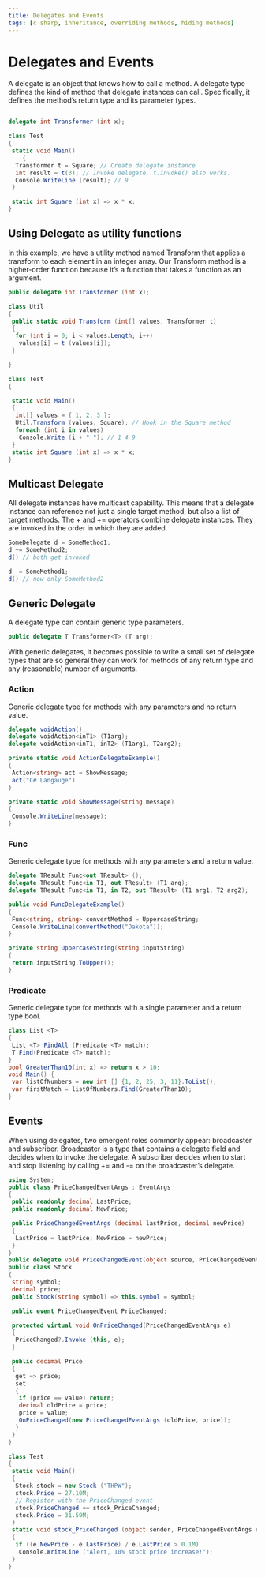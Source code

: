 ```yaml
---
title: Delegates and Events
tags: [c sharp, inheritance, overriding methods, hiding methods]
---
```


# Delegates and Events

A delegate is an object that knows how to call a method.
A delegate type defines the kind of method that delegate instances can call. Specifically, it defines the method’s return type and its parameter types.

```csharp

delegate int Transformer (int x);

class Test
{
 static void Main()
    {
  Transformer t = Square; // Create delegate instance
  int result = t(3); // Invoke delegate, t.invoke() also works.
  Console.WriteLine (result); // 9
 }

 static int Square (int x) => x * x;
}
```

## Using Delegate as utility functions

In this example, we have a utility method named Transform that applies a transform to each element in an integer array. Our Transform method is a higher-order function because it’s a function that takes a function as an argument.

```csharp
public delegate int Transformer (int x);

class Util
{
 public static void Transform (int[] values, Transformer t)
 {
  for (int i = 0; i < values.Length; i++)
   values[i] = t (values[i]);
 }

}

class Test
{

 static void Main()
 {
  int[] values = { 1, 2, 3 };
  Util.Transform (values, Square); // Hook in the Square method
  foreach (int i in values)
   Console.Write (i + " "); // 1 4 9
 }
 static int Square (int x) => x * x;
}
```

## Multicast Delegate

All delegate instances have multicast capability. This means that a delegate instance
can reference not just a single target method, but also a list of target methods. The +
and += operators combine delegate instances. They are invoked in the order in which they are added.

```csharp
SomeDelegate d = SomeMethod1;
d += SomeMethod2;
d() // both get invoked

d -= SomeMethod1;
d() // now only SomeMethod2
```

## Generic Delegate

A delegate type can contain generic type parameters.

```csharp
public delegate T Transformer<T> (T arg);
```

With generic delegates, it becomes possible to write a small set of delegate types that
are so general they can work for methods of any return type and any (reasonable)
number of arguments.

### Action

Generic delegate type for methods with any parameters and no return value.

```csharp
delegate voidAction();
delegate voidAction<inT1> (T1arg);
delegate voidAction<inT1, inT2> (T1arg1, T2arg2);

private static void ActionDelegateExample()
{
 Action<string> act = ShowMessage;
 act("C# Langauge")
}

private static void ShowMessage(string message)
{
 Console.WriteLine(message);
}
```

### Func

Generic delegate type for methods with any parameters and a return value.

```csharp
delegate TResult Func<out TResult> ();
delegate TResult Func<in T1, out TResult> (T1 arg);
delegate TResult Func<in T1, in T2, out TResult> (T1 arg1, T2 arg2);

public void FuncDelegateExample()
{
 Func<string, string> convertMethod = UppercaseString;
 Console.WriteLine(convertMethod("Dakota"));
}

private string UppercaseString(string inputString)
{
 return inputString.ToUpper();
}
```

### Predicate

Generic delegate type for methods with a single parameter and a return type bool.

```csharp
class List <T>
{
 List <T> FindAll (Predicate <T> match);
 T Find(Predicate <T> match);
}
bool GreaterThan10(int x) => return x > 10;
void Main() {
 var listOfNumbers = new int [] {1, 2, 25, 3, 11}.ToList();
 var firstMatch = listOfNumbers.Find(GreaterThan10);
}
```

## Events

When using delegates, two emergent roles commonly appear: broadcaster and
subscriber. Broadcaster is a type that contains a delegate field and decides when to invoke the delegate. A subscriber decides when to start and stop listening by calling += and -= on the broadcaster’s delegate.

```csharp
using System;
public class PriceChangedEventArgs : EventArgs
{
 public readonly decimal LastPrice;
 public readonly decimal NewPrice;

 public PriceChangedEventArgs (decimal lastPrice, decimal newPrice)
 {
  LastPrice = lastPrice; NewPrice = newPrice;
 }
}
public delegate void PriceChangedEvent(object source, PriceChangedEventArgs args);
public class Stock
{
 string symbol;
 decimal price;
 public Stock(string symbol) => this.symbol = symbol;

 public event PriceChangedEvent PriceChanged;

 protected virtual void OnPriceChanged(PriceChangedEventArgs e)
 {
  PriceChanged?.Invoke (this, e);
 }

 public decimal Price
 {
  get => price;
  set
  {
   if (price == value) return;
   decimal oldPrice = price;
   price = value;
   OnPriceChanged(new PriceChangedEventArgs (oldPrice, price));
  }
 }
}

class Test
{
 static void Main()
 {
  Stock stock = new Stock ("THPW");
  stock.Price = 27.10M;
  // Register with the PriceChanged event
  stock.PriceChanged += stock_PriceChanged;
  stock.Price = 31.59M;
 }
 static void stock_PriceChanged (object sender, PriceChangedEventArgs e)
 {
  if ((e.NewPrice - e.LastPrice) / e.LastPrice > 0.1M)
   Console.WriteLine ("Alert, 10% stock price increase!");
 }
}
```
